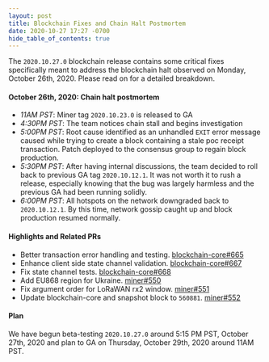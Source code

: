 ```yaml
---
layout: post
title: Blockchain Fixes and Chain Halt Postmortem
date: 2020-10-27 17:27 -0700
hide_table_of_contents: true
---
```


The `2020.10.27.0` blockchain release contains some critical fixes specifically meant to address the
blockchain halt observed on Monday, October 26th, 2020. Please read on for a detailed breakdown.

<!--truncate-->

#### October 26th, 2020: Chain halt postmortem

- _11AM PST_: Miner tag `2020.10.23.0` is released to GA
- _4:30PM PST_: The team notices chain stall and begins investigation
- _5:00PM PST_: Root cause identified as an unhandled `EXIT` error message caused while trying to
  create a block containing a stale poc receipt transaction. Patch deployed to the consensus group
  to regain block production.
- _5:30PM PST_: After having internal discussions, the team decided to roll back to previous GA tag
  `2020.10.12.1`. It was not worth it to rush a release, especially knowing that the bug was largely
  harmless and the previous GA had been running solidly.
- _6:00PM PST_: All hotspots on the network downgraded back to `2020.10.12.1`. By this time, network
  gossip caught up and block production resumed normally.

#### Highlights and Related PRs

- Better transaction error handling and testing.
  [blockchain-core#665](https://github.com/helium/blockchain-core/pull/665)
- Enhance client side state channel validation.
  [blockchain-core#667](https://github.com/helium/blockchain-core/pull/667)
- Fix state channel tests. [blockchain-core#668](https://github.com/helium/blockchain-core/pull/668)
- Add EU868 region for Ukraine. [miner#550](https://github.com/helium/miner/pull/550)
- Fix argument order for LoRaWAN rx2 window. [miner#551](https://github.com/helium/miner/pull/551)
- Update blockchain-core and snapshot block to `560881`.
  [miner#552](https://github.com/helium/miner/pull/552)

#### Plan

We have begun beta-testing `2020.10.27.0` around 5:15 PM PST, October 27th, 2020 and plan to GA on
Thursday, October 29th, 2020 around 11AM PST.
